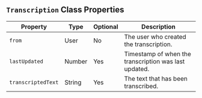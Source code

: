 

## `Transcription` Class Properties

| Property             | Type    | Optional | Description                                               |
|----------------------|---------|----------|-----------------------------------------------------------|
| `from`                 | User    | No       | The user who created the transcription.                   |
| `lastUpdated`          | Number  | Yes      | Timestamp of when the transcription was last updated.     |
| `transcriptedText`     | String  | Yes      | The text that has been transcribed.                       |

